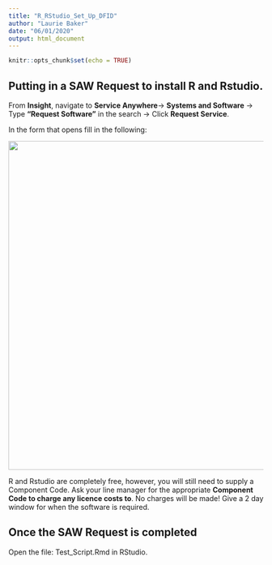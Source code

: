 ```yaml
---
title: "R_RStudio_Set_Up_DFID"
author: "Laurie Baker"
date: "06/01/2020"
output: html_document
---
```


```r
knitr::opts_chunk$set(echo = TRUE)
```

## Putting in a SAW Request to install R and Rstudio.

From **Insight**, navigate to **Service Anywhere**-> **Systems and Software** -> Type **"Request Software"** in the search -> Click **Request Service**. 

In the form that opens fill in the following:

![](pictures/Rstudio_SAW_request_form.png){width=650px}


R and Rstudio are completely free, however, you will still need to supply a Component Code. Ask your line manager for the appropriate **Component Code to charge any licence costs to**. No charges will be made! Give a 2 day window for when the software is required.


## Once the SAW Request is completed

Open the file:  Test_Script.Rmd in RStudio.




